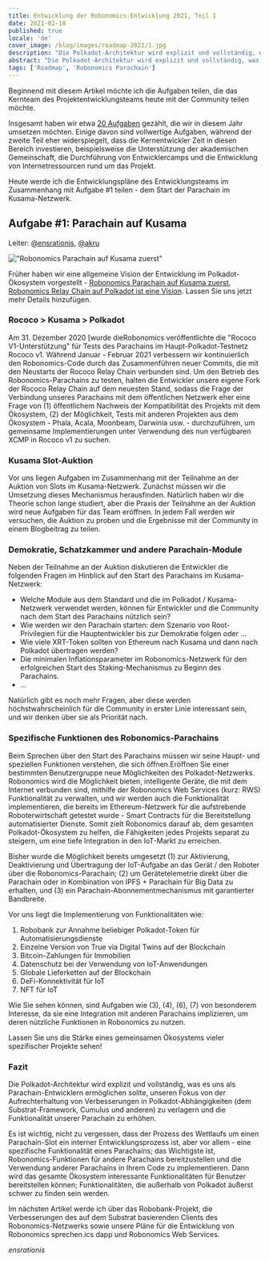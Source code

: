 ```yaml
---
title: Entwicklung der Robonomics-Entwicklung 2021, Teil 1
date: 2021-02-18
published: true
locale: 'de'
cover_image: /blog/images/roadmap-2021/1.jpg
description: "Die Polkadot-Architektur wird explizit und vollständig, was es uns als Parachain-Entwicklern ermöglichen sollte, unseren Fokus von der Aufrechterhaltung von Verbesserungen in den Polkadot-Abhängigkeiten (dem Substrat-Framework, Cumulus und anderen) zu verlagern und die Funktionalität unserer Parachain zu erhöhen."
abstract: "Die Polkadot-Architektur wird explizit und vollständig, was es uns als Parachain-Entwicklern ermöglichen sollte, unseren Fokus von der Aufrechterhaltung von Verbesserungen in den Polkadot-Abhängigkeiten (dem Substrat-Framework, Cumulus und anderen) zu verlagern und die Funktionalität unserer Parachain zu erhöhen."
tags: ['Roadmap', 'Robonomics Parachain']
---
```


Beginnend mit diesem Artikel möchte ich die Aufgaben teilen, die das Kernteam des Projektentwicklungsteams heute mit der Community teilen möchte.

Insgesamt haben wir etwa [20 Aufgaben](https://github.com/orgs/airalab/projects/7) gezählt, die wir in diesem Jahr umsetzen möchten. Einige davon sind vollwertige Aufgaben, während der zweite Teil eher widerspiegelt, dass die Kernentwickler Zeit in diesen Bereich investieren, beispielsweise die Unterstützung der akademischen Gemeinschaft, die Durchführung von Entwicklercamps und die Entwicklung von Internetressourcen rund um das Projekt.

Heute werde ich die Entwicklungspläne des Entwicklungsteams im Zusammenhang mit Aufgabe #1 teilen - dem Start der Parachain im Kusama-Netzwerk.

## Aufgabe #1: Parachain auf Kusama
Leiter: [@ensrationis](https://scholar.google.com/citations?user=0c53yygAAAAJ&hl=en), [@akru](https://github.com/akru)

!["Robonomics Parachain auf Kusama zuerst"](/blog/images/robonomics-parachain-lease-offering/Robonomics_Parachain-web.jpg)

Früher haben wir eine allgemeine Vision der Entwicklung im Polkadot-Ökosystem vorgestellt - [Robonomics Parachain auf Kusama zuerst, Robonomics Relay Chain auf Polkadot ist eine Vision](https://robonomics.network/blog/robonomics-parachain-lease-offering/). Lassen Sie uns jetzt mehr Details hinzufügen.

### Rococo > Kusama > Polkadot 

Am 31. Dezember 2020 [wurde dieRobonomics veröffentlichte die "Rococo V1-Unterstützung" für Tests des Parachains im Haupt-Polkadot-Testnetz Rococo v1. Während Januar - Februar 2021 verbessern wir kontinuierlich den Robonomics-Code durch das Zusammenführen neuer Commits, die mit den Neustarts der Rococo Relay Chain verbunden sind. Um den Betrieb des Robonomics-Parachains zu testen, halten die Entwickler unsere eigene Fork der Rococo Relay Chain auf dem neuesten Stand, sodass die Frage der Verbindung unseres Parachains mit dem öffentlichen Netzwerk eher eine Frage von (1) öffentlichem Nachweis der Kompatibilität des Projekts mit dem Ökosystem, (2) der Möglichkeit, Tests mit anderen Projekten aus dem Ökosystem - Phala, Acala, Moonbeam, Darwinia usw. - durchzuführen, um gemeinsame Implementierungen unter Verwendung des nun verfügbaren XCMP in Rococo v1 zu suchen.

### Kusama Slot-Auktion

Vor uns liegen Aufgaben im Zusammenhang mit der Teilnahme an der Auktion von Slots im Kusama-Netzwerk. Zunächst müssen wir die Umsetzung dieses Mechanismus herausfinden. Natürlich haben wir die Theorie schon lange studiert, aber die Praxis der Teilnahme an der Auktion wird neue Aufgaben für das Team eröffnen. In jedem Fall werden wir versuchen, die Auktion zu proben und die Ergebnisse mit der Community in einem Blogbeitrag zu teilen.

### Demokratie, Schatzkammer und andere Parachain-Module

Neben der Teilnahme an der Auktion diskutieren die Entwickler die folgenden Fragen im Hinblick auf den Start des Parachains im Kusama-Netzwerk:

* Welche Module aus dem Standard und die im Polkadot / Kusama-Netzwerk verwendet werden, können für Entwickler und die Community nach dem Start des Parachains nützlich sein?
* Wie werden wir den Parachain starten: dem Szenario von Root-Privilegien für die Hauptentwickler bis zur Demokratie folgen oder …
* Wie viele XRT-Token sollten von Ethereum nach Kusama und dann nach Polkadot übertragen werden?
* Die minimalen Inflationsparameter im Robonomics-Netzwerk für den erfolgreichen Start des Staking-Mechanismus zu Beginn des Parachains.
* …

Natürlich gibt es noch mehr Fragen, aber diese werden höchstwahrscheinlich für die Community in erster Linie interessant sein, und wir denken über sie als Priorität nach.

### Spezifische Funktionen des Robonomics-Parachains

Beim Sprechen über den Start des Parachains müssen wir seine Haupt- und speziellen Funktionen verstehen, die sich öffnen.Eröffnen Sie einer bestimmten Benutzergruppe neue Möglichkeiten des Polkadot-Netzwerks. Robonomics wird die Möglichkeit bieten, intelligente Geräte, die mit dem Internet verbunden sind, mithilfe der Robonomics Web Services (kurz: RWS) Funktionalität zu verwalten, und wir werden auch die Funktionalität implementieren, die bereits im Ethereum-Netzwerk für die aufstrebende Roboterwirtschaft getestet wurde - Smart Contracts für die Bereitstellung automatisierter Dienste. Somit zielt Robonomics darauf ab, dem gesamten Polkadot-Ökosystem zu helfen, die Fähigkeiten jedes Projekts separat zu steigern, um eine tiefe Integration in den IoT-Markt zu erreichen.

Bisher wurde die Möglichkeit bereits umgesetzt (1) zur Aktivierung, Deaktivierung und Übertragung der IoT-Aufgabe an das Gerät / den Roboter über die Robonomics-Parachain; (2) um Gerätetelemetrie direkt über die Parachain oder in Kombination von IPFS + Parachain für Big Data zu erhalten, und (3) ein Parachain-Abonnementmechanismus mit garantierter Bandbreite.

Vor uns liegt die Implementierung von Funktionalitäten wie:

1. Robobank zur Annahme beliebiger Polkadot-Token für Automatisierungsdienste
2. Einzelne Version von True via Digital Twins auf der Blockchain
3. Bitcoin-Zahlungen für Immobilien
4. Datenschutz bei der Verwendung von IoT-Anwendungen
5. Globale Lieferketten auf der Blockchain
6. DeFi-Konnektivität für IoT
7. NFT für IoT

Wie Sie sehen können, sind Aufgaben wie (3), (4), (6), (7) von besonderem Interesse, da sie eine Integration mit anderen Parachains implizieren, um deren nützliche Funktionen in Robonomics zu nutzen.

Lassen Sie uns die Stärke eines gemeinsamen Ökosystems vieler spezifischer Projekte sehen!

### Fazit

Die Polkadot-Architektur wird explizit und vollständig, was es uns als Parachain-Entwicklern ermöglichen sollte, unseren Fokus von der Aufrechterhaltung von Verbesserungen in Polkadot-Abhängigkeiten (dem Substrat-Framework, Cumulus und anderen) zu verlagern und die Funktionalität unserer Parachain zu erhöhen.

Es ist wichtig, nicht zu vergessen, dass der Prozess des Wettlaufs um einen Parachain-Slot ein interner Entwicklungsprozess ist, aber vor allem - eine spezifische Funktionalität eines Parachains; das Wichtigste ist, Robonomics-Funktionen für andere Parachains bereitzustellen und die Verwendung anderer Parachains in Ihrem Code zu implementieren. Dann wird das gesamte Ökosystem interessante Funktionalitäten für Benutzer bereitstellen können; Funktionalitäten, die außerhalb von Polkadot äußerst schwer zu finden sein werden.

Im nächsten Artikel werde ich über das Robobank-Projekt, die Verbesserungen des auf dem Substrat basierenden Clients des Robonomics-Netzwerks sowie unsere Pläne für die Entwicklung von Robonomics sprechen.ics dapp und Robonomics Web Services.

*ensrationis*